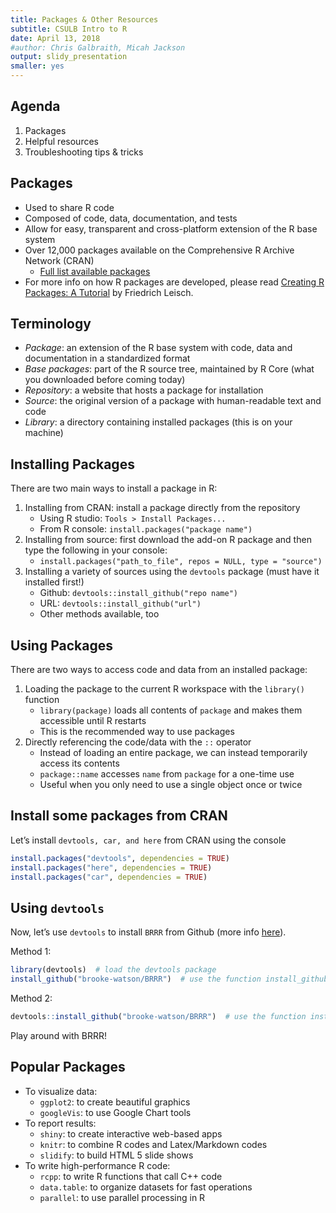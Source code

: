 ```yaml
---
title: Packages & Other Resources
subtitle: CSULB Intro to R
date: April 13, 2018
#author: Chris Galbraith, Micah Jackson
output: slidy_presentation
smaller: yes
---
```


## Agenda
1. Packages
2. Helpful resources
3. Troubleshooting tips & tricks


## Packages
+ Used to share R code
+ Composed of code, data, documentation, and tests
+ Allow for easy, transparent and cross-platform extension of the R base system
+ Over 12,000 packages available on the Comprehensive R Archive Network (CRAN)
    + [Full list available packages](https://cran.r-project.org/web/packages/) 
+ For more info on how R packages are developed, please read [Creating R Packages: A Tutorial](http://cran.r-project.org/doc/contrib/Leisch-CreatingPackages.pdf) by Friedrich Leisch.


## Terminology
+ *Package*: an extension of the R base system with code, data and documentation in a standardized format
+ *Base packages*: part of the R source tree, maintained by R Core (what you downloaded before coming today)
+ *Repository*: a website that hosts a package for installation
+ *Source*: the original version of a package with human-readable text and code
+ *Library*: a directory containing installed packages (this is on your machine)


## Installing Packages
There are two main ways to install a package in R:

1. Installing from CRAN: install a package directly from the repository
    + Using R studio: ```Tools > Install Packages...```
    + From R console: ```install.packages("package name")```
2. Installing from source: first download the add-on R package and then type the following in your console:
    + ```install.packages("path_to_file", repos = NULL, type = "source")``` 
3. Installing a variety of sources using the ```devtools``` package (must have it installed first!)
    + Github:  ```devtools::install_github("repo name")```
    + URL:  ```devtools::install_github("url")```
    + Other methods available, too
    

## Using Packages
There are two ways to access code and data from an installed package:

1. Loading the package to the current R workspace with the ```library()``` function
    + ```library(package)``` loads all contents of ```package``` and makes them accessible until R restarts
    + This is the recommended way to use packages

2. Directly referencing the code/data with the ```::``` operator
    + Instead of loading an entire package, we can instead temporarily access its contents 
    + ```package::name``` accesses ```name``` from ```package``` for a one-time use
    + Useful when you only need to use a single object once or twice 


## Install some packages from CRAN
Let's install ```devtools, car, and here``` from CRAN using the console
```r
install.packages("devtools", dependencies = TRUE)
install.packages("here", dependencies = TRUE)
install.packages("car", dependencies = TRUE)
```


## Using ```devtools```
Now, let's use ```devtools``` to install ```BRRR``` from Github (more info [here](https://github.com/brooke-watson/BRRR)). 

Method 1:
```r
library(devtools)  # load the devtools package
install_github("brooke-watson/BRRR")  # use the function install_github() to install BRRR
```

Method 2: 
```r
devtools::install_github("brooke-watson/BRRR")  # use the function install_github() from devtools to install BRRR
```

Play around with BRRR!


## Popular Packages
+ To visualize data:
    + ```ggplot2```: to create beautiful graphics
    + ```googleVis```: to use Google Chart tools
+ To report results:
    + ```shiny```: to create interactive web-based apps
    + ```knitr```: to combine R codes and Latex/Markdown codes
    + ```slidify```: to build HTML 5 slide shows
+ To write high-performance R code:
    + ```rcpp```: to write R functions that call C++ code
    + ```data.table```: to organize datasets for fast operations
    + ```parallel```: to use parallel processing in R


